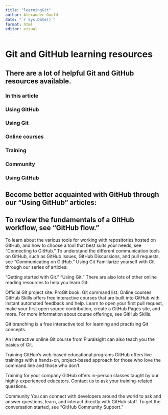 ```yaml
---
title: "learningGit"
author: Alexander Gould
date: "`r Sys.Date()`"
format: html
editor: visual
---
```

# Git and GitHub learning resources

## There are a lot of helpful Git and GitHub resources available.

### In this article
### Using GitHub
### Using Git
### Online courses
### Training
### Community
### Using GitHub
## Become better acquainted with GitHub through our "Using GitHub" articles:

## To review the fundamentals of a GitHub workflow, see "GitHub flow."
To learn about the various tools for working with repositories hosted on GitHub, and how to choose a tool that best suits your needs, see "Connecting to GitHub."
To understand the different communication tools on GitHub, such as GitHub Issues, GitHub Discussions, and pull requests, see "Communicating on GitHub."
Using Git
Familiarize yourself with Git through our series of articles:

"Getting started with Git."
"Using Git."
There are also lots of other online reading resources to help you learn Git:

Official Git project site.
ProGit book.
Git command list.
Online courses
GitHub Skills offers free interactive courses that are built into GitHub with instant automated feedback and help. Learn to open your first pull request, make your first open source contribution, create a GitHub Pages site, and more. For more information about course offerings, see GitHub Skills.

Git branching is a free interactive tool for learning and practising Git concepts.

An interactive online Git course from Pluralsight can also teach you the basics of Git.

Training
GitHub's web-based educational programs
GitHub offers live trainings with a hands-on, project-based approach for those who love the command line and those who don't.

Training for your company
GitHub offers in-person classes taught by our highly-experienced educators. Contact us to ask your training-related questions.

Community
You can connect with developers around the world to ask and answer questions, learn, and interact directly with GitHub staff. To get the conversation started, see "GitHub Community Support."
